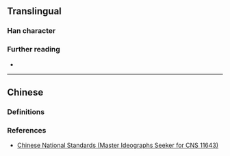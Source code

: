 {{character info}}
==Translingual==

===Han character===
{{Han char|rn=35|rad=夊|as=15|sn=18|four=|canj=FFHE|ids=⿱⿲火言火夂(GH),⿱⿲火言火夊(T)}}

===Further reading===
* {{Han ref|kx=0245.271|hdz=20871.221|uh=5911|ud=22801}}

----

==Chinese==

===Definitions===
{{zh-see|燮|v}}

===References===
* [http://www.cns11643.gov.tw/AIDB/query_general_view.do?page=3&code=6560 Chinese National Standards (Master Ideographs Seeker for CNS 11643)]